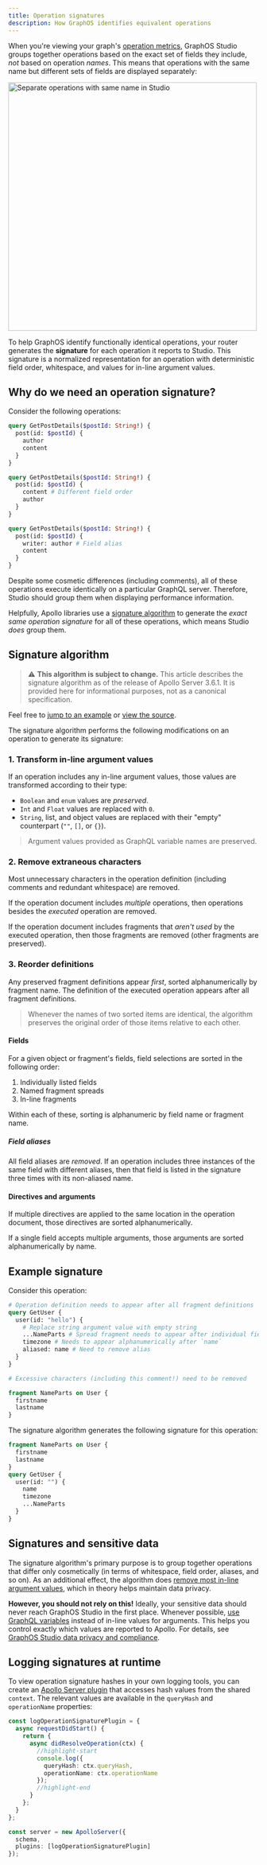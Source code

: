 ```yaml
---
title: Operation signatures
description: How GraphOS identifies equivalent operations
---
```


When you're viewing your graph's [operation metrics](#usage-reporting), GraphOS Studio groups together operations based on the exact set of fields they include, _not_ based on operation _names_. This means that operations with the same name but different sets of fields are displayed separately:

<img
  src="../img/separate-operations.jpg"
  alt="Separate operations with same name in Studio"
  className="screenshot"
  width="500"
/>

To help GraphOS identify functionally identical operations, your router generates the **signature** for each operation it reports to Studio. This signature is a normalized representation for an operation with deterministic field order, whitespace, and values for in-line argument values.

## Why do we need an operation signature?

Consider the following operations:

```graphql {10-11,17}
query GetPostDetails($postId: String!) {
  post(id: $postId) {
    author
    content
  }
}

query GetPostDetails($postId: String!) {
  post(id: $postId) {
    content # Different field order
    author
  }
}

query GetPostDetails($postId: String!) {
  post(id: $postId) {
    writer: author # Field alias
    content
  }
}
```

Despite some cosmetic differences (including comments), all of these operations execute identically on a particular GraphQL server. Therefore, Studio should group them when displaying performance information.

Helpfully, Apollo libraries use a [signature algorithm](#signature-algorithm) to generate the _exact same operation signature_ for all of these operations, which means Studio _does_ group them.

## Signature algorithm

> ⚠️ **This algorithm is subject to change.** This article describes the signature algorithm as of the release of Apollo Server 3.6.1. It is provided here for informational purposes, not as a canonical specification.

Feel free to [jump to an example](#example-signature) or [view the source](https://github.com/apollographql/apollo-utils/blob/main/packages/usageReporting/src/signature.ts).

The signature algorithm performs the following modifications on an operation to generate its signature:

### 1. Transform in-line argument values

If an operation includes any in-line argument values, those values are transformed according to their type:

- `Boolean` and `enum` values are _preserved_.
- `Int` and `Float` values are replaced with `0`.
- `String`, list, and object values are replaced with their "empty" counterpart (`""`, `[]`, or `{}`).

> Argument values provided as GraphQL variable names are preserved.

### 2. Remove extraneous characters

Most unnecessary characters in the operation definition (including comments and redundant whitespace) are removed.

If the operation document includes _multiple_ operations, then operations besides the _executed_ operation are removed.

If the operation document includes fragments that _aren't used_ by the executed operation, then those fragments are removed (other fragments are preserved).

### 3. Reorder definitions

Any preserved fragment definitions appear _first_, sorted alphanumerically by fragment name. The definition of the executed operation appears after all fragment definitions.

> Whenever the names of two sorted items are identical, the algorithm preserves the original order of those items relative to each other.

#### Fields

For a given object or fragment's fields, field selections are sorted in the following order:

1. Individually listed fields
2. Named fragment spreads
3. In-line fragments

Within each of these, sorting is alphanumeric by field name or fragment name.

##### Field aliases

All field aliases are _removed_. If an operation includes three instances of the same field with different aliases, then that field is listed in the signature three times with its non-aliased name.

#### Directives and arguments

If multiple directives are applied to the same location in the operation document, those directives are sorted alphanumerically.

If a single field accepts multiple arguments, those arguments are sorted alphanumerically by name.

## Example signature

Consider this operation:

```graphql
# Operation definition needs to appear after all fragment definitions
query GetUser {
  user(id: "hello") {
    # Replace string argument value with empty string
    ...NameParts # Spread fragment needs to appear after individual fields
    timezone # Needs to appear alphanumerically after `name`
    aliased: name # Need to remove alias
  }
}

# Excessive characters (including this comment!) need to be removed

fragment NameParts on User {
  firstname
  lastname
}
```

The signature algorithm generates the following signature for this operation:

```graphql
fragment NameParts on User {
  firstname
  lastname
}
query GetUser {
  user(id: "") {
    name
    timezone
    ...NameParts
  }
}
```

## Signatures and sensitive data

The signature algorithm's primary purpose is to group together operations that differ only cosmetically (in terms of whitespace, field order, aliases, and so on). As an additional effect, the algorithm does [remove most in-line argument values](#1-transform-in-line-argument-values), which in theory helps maintain data privacy.

**However, you should not rely on this!** Ideally, your sensitive data should never reach GraphOS Studio in the first place. Whenever possible, [use GraphQL variables](/react/data/operation-best-practices/#use-graphql-variables-to-provide-arguments) instead of in-line values for arguments. This helps you control exactly which values are reported to Apollo. For details, see [GraphOS Studio data privacy and compliance](../data-privacy/).


## Logging signatures at runtime
To view operation signature hashes in your own logging tools, you can create an [Apollo Server plugin](/apollo-server/integrations/plugins/) that accesses hash values from the shared `context`. The relevant values are available in the `queryHash` and `operationName` properties:

<MultiCodeBlock>

```ts title="index.ts"
const logOperationSignaturePlugin = {
  async requestDidStart() {
    return {
      async didResolveOperation(ctx) {
        //highlight-start
        console.log({
          queryHash: ctx.queryHash,
          operationName: ctx.operationName
        });
        //highlight-end
      }
    };
  }
};

const server = new ApolloServer({
  schema,
  plugins: [logOperationSignaturePlugin]
});
```
</MultiCodeBlock>
